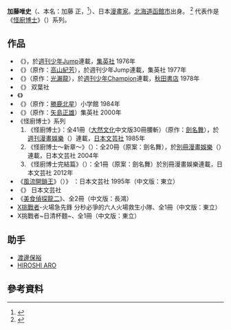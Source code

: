 {{japanese|japanese=加藤 唯史|kana=かとう ただし|romaji= Katō tadashi}}{{漫畫}}
'''加藤唯史'''（{{lang-ja|加藤 唯史}}、本名：加藤 正，{{bd|1949年|2月17日|2017年|10月15日|catIdx=Kato}}<ref>{{Cite web |url=https://www.asahi.com/articles/ASM5Y62PNM5YUCVL01B.html |title=「ザ・シェフ」漫画家・加藤唯史さん、１７年に死去 |accessdate=2019-06-12 |archive-date=2019-06-12 |archive-url=https://web.archive.org/web/20190612095740/https://www.asahi.com/articles/ASM5Y62PNM5YUCVL01B.html |dead-url=no }}</ref>）、日本[[漫畫家|漫畫家]]。[[北海道|北海道]][[函館市|函館市]]出身。
<ref>{{cite book|author1=長谷 邦夫|title=ニッポン漫画家名鑑―漫画家500人のデータブック|publisher=データハウス|location=日本|isbn=978-4887181960|pages=101-102}}</ref>
代表作是《[[怪廚博士|怪廚博士]]》（{{lang|ja|ザ・シェフ}}）系列。

==作品==
* 《{{lang|ja|サテライトの虹}}》，於[[週刊少年Jump|週刊少年Jump]]連載，[[集英社|集英社]] 1976年
* 《{{lang|ja|闇の逃亡医}}》（原作：[[高山紀芳|高山紀芳]]），於週刊少年Jump連載，集英社 1977年
* 《{{lang|ja|ロン先生の虫眼鏡}}》（原作：[[光瀨龍|光瀨龍]]），於[[週刊少年Champion|週刊少年Champion]]連載，[[秋田書店|秋田書店]] 1978年
* 《{{lang|ja|ボクとクロッペ}}》 双葉社
* 《{{lang|ja|ペガサス、ペガサス!}}》
* 《{{lang|ja|ホットDOC}}》（原作：[[勝鹿北星|勝鹿北星]]）小学館 1984年
* 《{{lang|ja|だめだよ!木原ちゃん}}》（原作：[[矢島正雄|矢島正雄]]）集英社 2000年
*《怪廚博士》系列
*#《怪廚博士》：全41冊（[[大然文化|大然文化]]中文版30冊腰斬）（原作：[[劍名舞|劍名舞]]），於[[週刊漫畫娛樂|週刊漫畫娛樂]]（{{lang|ja|漫画ゴラク}}）連載，[[日本文芸社|日本文芸社]] 1985年
*#《怪廚博士〜新章〜》（{{lang|ja|ザ・シェフ〜新章〜}}）：全20冊（原案：劍名舞），於[[別冊漫畫娛樂|別冊漫畫娛樂]]（{{lang|ja|別冊漫画ゴラク}}）連載，日本文芸社 2004年
*#《怪廚博士完結篇》（{{lang|ja|⧼日語⧽}}）：全1冊（原案：劍名舞）於別冊漫畫娛樂連載，日本文芸社 2012年
* 《[[風流開鎖王|風流開鎖王]]》（{{lang|ja|KACHIRI}}）》 ：日本文芸社 1995年（中文版：東立）
* 《{{lang|ja|ヤメ検弁護士シャチ}}》 日本文芸社
*《[[美食偵探龍二|美食偵探龍二]]》、全2冊（中文版：長鴻）
*[[X挑戰者|X挑戰者]]-火場急先鋒 分秒必爭的六人火場救生小隊、全1冊（中文版：東立）
*X挑戰者~日清杯麵~、全1冊（中文版：東立）

==助手==
*[[渡邊保裕|渡邊保裕]]
*[[HIROSHI_ARO|HIROSHI ARO]]

==參考資料 ==
{{reflist}}

{{manga-stub}}
{{cat also|Katō tadashi|日本漫画家|北海道出身人物}}